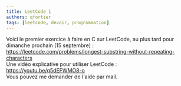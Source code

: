 ```yaml
---
title: LeetCode 1
authors: qfortier
tags: [leetcode, devoir, programmation]
---
```


Voici le premier exercice à faire en C sur LeetCode, au plus tard pour dimanche prochain (15 septembre) : https://leetcode.com/problems/longest-substring-without-repeating-characters  
Une vidéo explicative pour utiliser LeetCode : https://youtu.be/q5dEFWMO8-o  
Vous pouvez me demander de l'aide par mail.


<Solution file={Code} lang='c' show={true} />
